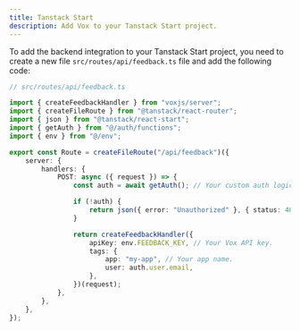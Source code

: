 ```yaml
---
title: Tanstack Start
description: Add Vox to your Tanstack Start project.
---
```


To add the backend integration to your Tanstack Start project, you need to create a new file `src/routes/api/feedback.ts` file and add the following code:

```ts
// src/routes/api/feedback.ts

import { createFeedbackHandler } from "voxjs/server";
import { createFileRoute } from "@tanstack/react-router";
import { json } from "@tanstack/react-start";
import { getAuth } from "@/auth/functions";
import { env } from "@/env";

export const Route = createFileRoute("/api/feedback")({
	server: {
		handlers: {
			POST: async ({ request }) => {
				const auth = await getAuth(); // Your custom auth logic.

				if (!auth) {
					return json({ error: "Unauthorized" }, { status: 401 });
				}

				return createFeedbackHandler({
					apiKey: env.FEEDBACK_KEY, // Your Vox API key.
					tags: {
						app: "my-app", // Your app name.
						user: auth.user.email,
					},
				})(request);
			},
		},
	},
});

```
